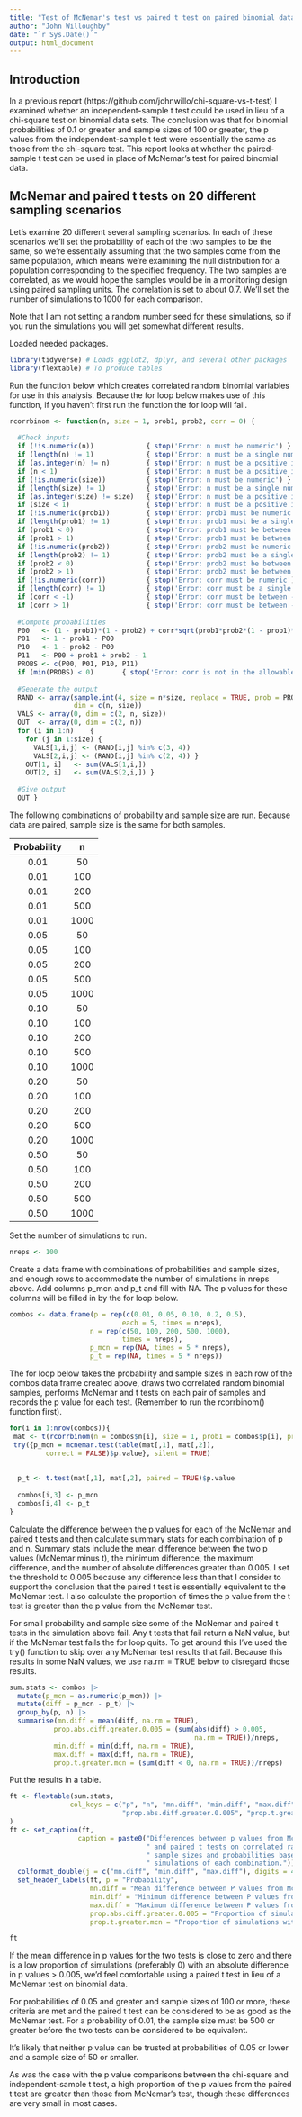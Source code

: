 ```yaml
---
title: "Test of McNemar's test vs paired t test on paired binomial data"
author: "John Willoughby"
date: "`r Sys.Date()`"
output: html_document
---
```


## Introduction

In a previous report (https://github.com/johnwillo/chi-square-vs-t-test) I examined whether an independent-sample t test could be used in lieu of a chi-square test on binomial data sets. The conclusion was that for binomial probabilities of 0.1 or greater and sample sizes of 100 or greater, the p values from the independent-sample t test were essentially the same as those from the chi-square test. This report looks at whether the paired-sample t test can be used in place of McNemar's test for paired binomial data. 


## McNemar and paired t tests on 20 different sampling scenarios

Let's examine 20 different several sampling scenarios. In each of these scenarios we'll set the probability of each of the two samples to be the same, so we're essentially assuming that the two samples come from the same population, which means we're examining the null distribution for a population corresponding to the specified frequency. The two samples are correlated, as we would hope the samples would be in a monitoring design using paired sampling units. The correlation is set to about 0.7. We'll set the number of simulations to 1000 for each comparison.

Note that I am not setting a random number seed for these simulations, so if you run the simulations you will get somewhat different results.

Loaded needed packages.
```r
library(tidyverse) # Loads ggplot2, dplyr, and several other packages
library(flextable) # To produce tables
```

Run the function below which creates correlated random binomial variables for use in this analysis. Because the for loop below makes use of this function, if you haven't first run the function the for loop will fail.

```r
rcorrbinom <- function(n, size = 1, prob1, prob2, corr = 0) {
  
  #Check inputs
  if (!is.numeric(n))             { stop('Error: n must be numeric') }
  if (length(n) != 1)             { stop('Error: n must be a single number') }
  if (as.integer(n) != n)         { stop('Error: n must be a positive integer') }
  if (n < 1)                      { stop('Error: n must be a positive integer') }
  if (!is.numeric(size))          { stop('Error: n must be numeric') }
  if (length(size) != 1)          { stop('Error: n must be a single number') }
  if (as.integer(size) != size)   { stop('Error: n must be a positive integer') }
  if (size < 1)                   { stop('Error: n must be a positive integer') }
  if (!is.numeric(prob1))         { stop('Error: prob1 must be numeric') }
  if (length(prob1) != 1)         { stop('Error: prob1 must be a single number') }
  if (prob1 < 0)                  { stop('Error: prob1 must be between 0 and 1') }
  if (prob1 > 1)                  { stop('Error: prob1 must be between 0 and 1') }
  if (!is.numeric(prob2))         { stop('Error: prob2 must be numeric') }
  if (length(prob2) != 1)         { stop('Error: prob2 must be a single number') }
  if (prob2 < 0)                  { stop('Error: prob2 must be between 0 and 1') }
  if (prob2 > 1)                  { stop('Error: prob2 must be between 0 and 1') }
  if (!is.numeric(corr))          { stop('Error: corr must be numeric') }
  if (length(corr) != 1)          { stop('Error: corr must be a single number') }
  if (corr < -1)                  { stop('Error: corr must be between -1 and 1') }
  if (corr > 1)                   { stop('Error: corr must be between -1 and 1') }
  
  #Compute probabilities
  P00   <- (1 - prob1)*(1 - prob2) + corr*sqrt(prob1*prob2*(1 - prob1)*(1 - prob2))
  P01   <- 1 - prob1 - P00
  P10   <- 1 - prob2 - P00
  P11   <- P00 + prob1 + prob2 - 1
  PROBS <- c(P00, P01, P10, P11)
  if (min(PROBS) < 0)       { stop('Error: corr is not in the allowable range') }
  
  #Generate the output
  RAND <- array(sample.int(4, size = n*size, replace = TRUE, prob = PROBS),
                dim = c(n, size))
  VALS <- array(0, dim = c(2, n, size))
  OUT  <- array(0, dim = c(2, n))
  for (i in 1:n)    { 
    for (j in 1:size) { 
      VALS[1,i,j] <- (RAND[i,j] %in% c(3, 4))
      VALS[2,i,j] <- (RAND[i,j] %in% c(2, 4)) } 
    OUT[1, i]   <- sum(VALS[1,i,])
    OUT[2, i]   <- sum(VALS[2,i,]) }
  
  #Give output
  OUT }

```


The following combinations of probability and sample size are run. Because data are paired, sample size is the same for both samples. 


| Probability |  n   |
|:-----------:|:----:|
|    0.01     |  50  |
|    0.01     | 100  |
|    0.01     | 200  |
|    0.01     | 500  |
|    0.01     | 1000 |
|    0.05     |  50  |
|    0.05     | 100  |
|    0.05     | 200  |
|    0.05     | 500  |
|    0.05     | 1000 |
|    0.10     |  50  |
|    0.10     | 100  |
|    0.10     | 200  |
|    0.10     | 500  |
|    0.10     | 1000 |
|    0.20     |  50  |
|    0.20     | 100  |
|    0.20     | 200  |
|    0.20     | 500  |
|    0.20     | 1000 |
|    0.50     |  50  |
|    0.50     | 100  |
|    0.50     | 200  |
|    0.50     | 500  |
|    0.50     | 1000 |

Set the number of simulations to run.

```r
nreps <- 100
```

Create a data frame with combinations of probabilities and sample sizes, and enough rows to accommodate the number of simulations in nreps above. Add columns p_mcn and p_t and fill with NA. The p values for these columns will be filled in by the for loop below.

```r
combos <- data.frame(p = rep(c(0.01, 0.05, 0.10, 0.2, 0.5), 
                            each = 5, times = nreps),
                    n = rep(c(50, 100, 200, 500, 1000), 
                            times = nreps),
                    p_mcn = rep(NA, times = 5 * nreps),
                    p_t = rep(NA, times = 5 * nreps))

```

The for loop below takes the probability and sample sizes in each row of the combos data frame created above, draws two correlated random binomial samples, performs McNemar and t tests on each pair of samples and records the p value for each test. (Remember to run the rcorrbinom() function first).

```r

for(i in 1:nrow(combos)){
 mat <- t(rcorrbinom(n = combos$n[i], size = 1, prob1 = combos$p[i], prob2 = combos$p[i], corr = 0.7))
 try({p_mcn = mcnemar.test(table(mat[,1], mat[,2]),
         correct = FALSE)$p.value}, silent = TRUE)
  
  
  p_t <- t.test(mat[,1], mat[,2], paired = TRUE)$p.value
  
  combos[i,3] <- p_mcn
  combos[i,4] <- p_t
}

```

Calculate the difference between the p values for each of the McNemar and paired t tests and then calculate summary stats for each combination of p and n. Summary stats include the mean difference between the two p values (McNemar minus t), the minimum difference, the maximum difference, and the number of absolute differences greater than 0.005. I set the threshold to 0.005 because any difference less than that I consider to support the conclusion that the paired t test is essentially equivalent to the McNemar test. I also calculate the proportion of times the p value from the t test is greater than the p value from the McNemar test.

For small probability and sample size some of the McNemar and paired t tests in the simulation above fail. Any t tests that fail return a NaN value, but if the McNemar test fails the for loop quits. To get around this I've used the try() function to skip over any McNemar test results that fail. Because this results in some NaN values, we use na.rm = TRUE below to disregard those results. 

```r
sum.stats <- combos |> 
  mutate(p_mcn = as.numeric(p_mcn)) |> 
  mutate(diff = p_mcn - p_t) |> 
  group_by(p, n) |> 
  summarise(mn.diff = mean(diff, na.rm = TRUE),
           prop.abs.diff.greater.0.005 = (sum(abs(diff) > 0.005,
                                              na.rm = TRUE))/nreps,
           min.diff = min(diff, na.rm = TRUE),
           max.diff = max(diff, na.rm = TRUE),
           prop.t.greater.mcn = (sum(diff < 0, na.rm = TRUE))/nreps)
```

Put the results in a table.

```r
   
ft <- flextable(sum.stats,
               col_keys = c("p", "n", "mn.diff", "min.diff", "max.diff", 
                            "prop.abs.diff.greater.0.005", "prop.t.greater.mcn")
)
ft <- set_caption(ft,
                 caption = paste0("Differences between p values from McNemar",
                                  " and paired t tests on correlated random binomial samples for various",
                                  " sample sizes and probabilities based on ", nreps,
                                  " simulations of each combination.")) |> 
  colformat_double(j = c("mn.diff", "min.diff", "max.diff"), digits = 4)  |> 
  set_header_labels(ft, p = "Probability",
                    mn.diff = "Mean difference between P values from McNemar and paired t tests",
                    min.diff = "Minimum difference between P values from McNemar and paired t tests",
                    max.diff = "Maximum difference between P values from McNemar and pairedt tests",
                    prop.abs.diff.greater.0.005 = "Proportion of simulations with absolute difference > 0.005",
                    prop.t.greater.mcn = "Proportion of simulations with P value from paired t test > P value from McNemar test")

ft
```

If the mean difference in p values for the two tests is close to zero and there is a low proportion of simulations (preferably 0) with an absolute difference in p values \> 0.005, we'd feel comfortable using a paired t test in lieu of a McNemar test on binomial data. 

For probabilities of 0.05 and greater and sample sizes of 100 or more, these criteria are met and the paired t test can be considered to be as good as the McNemar test. For a probability of 0.01, the sample size must be 500 or greater before the two tests can be considered to be equivalent. 

It's likely that neither p value can be trusted at probabilities of 0.05 or lower and a sample size of 50 or smaller. 

As was the case with the p value comparisons between the chi-square and independent-sample t test, a high proportion of the p values from the paired t test are greater than those from McNemar's test, though these differences are very small in most cases.
